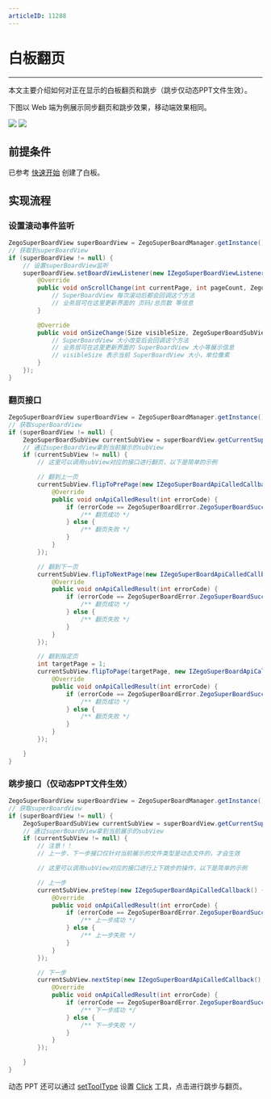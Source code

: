```yaml
---
articleID: 11288
---
```

# 白板翻页

- - -

本文主要介绍如何对正在显示的白板翻页和跳步（跳步仅动态PPT文件生效）。

下图以 Web 端为例展示同步翻页和跳步效果，移动端效果相同。

<Frame width="512" height="auto" caption=""><img src="https://storage.zego.im/sdk-doc/Pics/WhiteboardView/filppage.gif" /></Frame>

<Frame width="512" height="auto" caption=""><img src="https://storage.zego.im/sdk-doc/Pics/WhiteboardView/step.gif" /></Frame>

## 前提条件

已参考 [快速开始](../quick-start/create-white-board.mdx) 创建了白板。

## 实现流程

### 设置滚动事件监听
```java
ZegoSuperBoardView superBoardView = ZegoSuperBoardManager.getInstance().getSuperBoardView();
// 获取到superBoardView
if (superBoardView != null) {
    // 设置superBoardView监听
    superBoardView.setBoardViewListener(new IZegoSuperBoardViewListener() {
        @Override
        public void onScrollChange(int currentPage, int pageCount, ZegoSuperBoardSubViewModel subViewModel) {
            // SuperBoardView 每次滚动后都会回调这个方法
            // 业务层可在这里更新界面的 页码/总页数 等信息
        }

        @Override
        public void onSizeChange(Size visibleSize, ZegoSuperBoardSubViewModel subViewModel) {
            // SuperBoardView 大小改变后会回调这个方法
            // 业务层可在这里更新界面的 SuperBoardView 大小等展示信息
            // visibleSize 表示当前 SuperBoardView 大小，单位像素
        }
    });
}
```

### 翻页接口
```java
ZegoSuperBoardView superBoardView = ZegoSuperBoardManager.getInstance().getSuperBoardView();
// 获取superBoardView
if (superBoardView != null) {
    ZegoSuperBoardSubView currentSubView = superBoardView.getCurrentSuperBoardSubView();
    // 通过superBoardView拿到当前展示的subView
    if (currentSubView != null) {
        // 这里可以调用subView对应的接口进行翻页，以下是简单的示例

        // 翻到上一页
        currentSubView.flipToPrePage(new IZegoSuperBoardApiCalledCallback() {
            @Override
            public void onApiCalledResult(int errorCode) {
                if (errorCode == ZegoSuperBoardError.ZegoSuperBoardSuccess) {
                    /** 翻页成功 */
                } else {
                    /** 翻页失败 */
                }
            }
        });

        // 翻到下一页
        currentSubView.flipToNextPage(new IZegoSuperBoardApiCalledCallback() {
            @Override
            public void onApiCalledResult(int errorCode) {
                if (errorCode == ZegoSuperBoardError.ZegoSuperBoardSuccess) {
                    /** 翻页成功 */
                } else {
                    /** 翻页失败 */
                }
            }
        });

        // 翻到指定页
        int targetPage = 1;
        currentSubView.flipToPage(targetPage, new IZegoSuperBoardApiCalledCallback() {
            @Override
            public void onApiCalledResult(int errorCode) {
                if (errorCode == ZegoSuperBoardError.ZegoSuperBoardSuccess) {
                    /** 翻页成功 */
                } else {
                    /** 翻页失败 */
                }
            }
        });

    }
}
```

### 跳步接口（仅动态PPT文件生效）
```java
ZegoSuperBoardView superBoardView = ZegoSuperBoardManager.getInstance().getSuperBoardView();
// 获取superBoardView
if (superBoardView != null) {
    ZegoSuperBoardSubView currentSubView = superBoardView.getCurrentSuperBoardSubView();
    // 通过superBoardView拿到当前展示的subView
    if (currentSubView != null) {
        // 注意！！
        // 上一步、下一步接口仅针对当前展示的文件类型是动态文件的，才会生效

        // 这里可以调用subView对应的接口进行上下跳步的操作，以下是简单的示例

        // 上一步
        currentSubView.preStep(new IZegoSuperBoardApiCalledCallback() {
            @Override
            public void onApiCalledResult(int errorCode) {
                if (errorCode == ZegoSuperBoardError.ZegoSuperBoardSuccess) {
                    /** 上一步成功 */
                } else {
                    /** 上一步失败 */
                }
            }
        });

        // 下一步
        currentSubView.nextStep(new IZegoSuperBoardApiCalledCallback() {
            @Override
            public void onApiCalledResult(int errorCode) {
                if (errorCode == ZegoSuperBoardError.ZegoSuperBoardSuccess) {
                    /** 下一步成功 */
                } else {
                    /** 下一步失败 */
                }
            }
        });

    }
}
```

动态 PPT 还可以通过 [setToolType](@setToolType) 设置 [Click](@Click) 工具，点击进行跳步与翻页。
